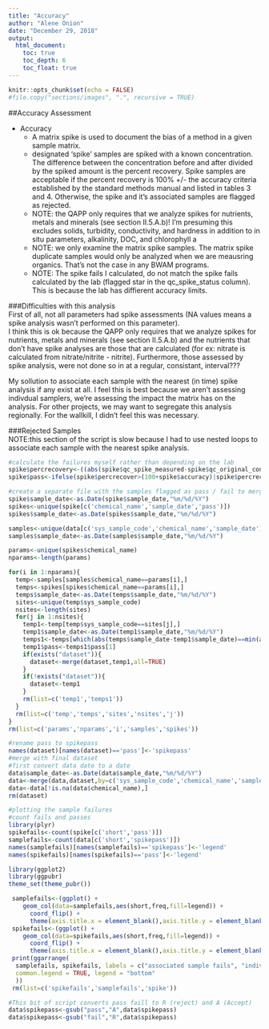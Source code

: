 ```yaml
---
title: "Accuracy"
author: "Alene Onion"
date: "December 29, 2018"
output:
  html_document:
    toc: true
    toc_depth: 6
    toc_float: true
---
```


```r
knitr::opts_chunk$set(echo = FALSE)
#file.copy("sections/images", ".", recursive = TRUE)
```

##Accuracy Assessment

* Accuracy
    + A matrix spike is used to document the bias of a method in a given sample matrix.   
    + designated 'spike' samples are spiked with a known concentration. The difference between the concentration before and after divided by the spiked amount is the percent recovery. Spike samples are acceptable if the percent recovery is 100% +/- the accuracy criteria established by the standard methods manual and listed in tables 3 and 4.  Otherwise, the spike and it's associated samples are flagged as rejected.
    + NOTE: the QAPP only requires that we analyze spikes for nutrients, metals and minerals (see section II.5.A.b)! I’m presuming this excludes solids, turbidity, conductivity, and hardness in addition to in situ parameters, alkalinity, DOC, and chlorophyll a  
    + NOTE: we only examine the matrix spike samples. The matrix spike duplicate samples would only be analyzed when we are meausring organics. That's not the case in any BWAM programs.   
    + NOTE: The spike fails I calculated, do not match the spike fails calculated by the lab (flagged star in the qc_spike_status column). This is because the lab has diffierent accuracy limits.

    
###Difficulties with this analysis  
First of all, not all parameters had spike assessments (NA values means a spike analysis wasn't performed on this parameter).  
I think this is ok because the QAPP only requires that we analyze spikes for nutrients, metals and minerals (see section II.5.A.b) and the nutrients that don't have spike analyses are those that are calculated (for ex: nitrate is calculated from nitrate/nitrite - nitrite). Furthermore, those assessed by spike analysis, were not done so in at a regular, consistant, interval???  

My sollution to associate each sample with the nearest (in time) spike analysis if any exist at all. I feel this is best because we aren't assessing indivdual samplers, we're assessing the impact the matrix has on the analysis. For other projects, we may want to segregate this analysis regionally. For the wallkill, I didn't feel this was necessary.   

###Rejected Samples  
NOTE:this section of the script is slow because I had to use nested loops to associate each sample with the nearest spike analysis.

```r
#calculate the failures myself rather than depending on the lab
spike$percrecovery<-((abs(spike$qc_spike_measured-spike$qc_original_conc))/spike$qc_spike_added)*100
spike$pass<-ifelse(spike$percrecover>(100+spike$accuracy)|spike$percrecovery<(100-spike$accuracy),"fail","pass")

#create a separate file with the samples flagged as pass / fail to merge with parent file later (safety precaution)
spike$sample_date<-as.Date(spike$sample_date,"%m/%d/%Y")
spikes<-unique(spike[c('chemical_name','sample_date','pass')])
spikes$sample_date<-as.Date(spikes$sample_date,"%m/%d/%Y")

samples<-unique(data[c('sys_sample_code','chemical_name','sample_date')])
samples$sample_date<-as.Date(samples$sample_date,"%m/%d/%Y")

params<-unique(spikes$chemical_name)
nparams<-length(params)

for(i in 1:nparams){
  temp<-samples[samples$chemical_name==params[i],]
  temps<-spikes[spikes$chemical_name==params[i],]
  temps$sample_date<-as.Date(temps$sample_date,"%m/%d/%Y")
  sites<-unique(temp$sys_sample_code)
  nsites<-length(sites)
  for(j in 1:nsites){
    temp1<-temp[temp$sys_sample_code==sites[j],]
    temp1$sample_date<-as.Date(temp1$sample_date,"%m/%d/%Y")
    temps1<-temps[which(abs(temps$sample_date-temp1$sample_date)==min(abs(temps$sample_date-temp1$sample_date))),]
    temp1$pass<-temps1$pass[1]
    if(exists("dataset")){
      dataset<-merge(dataset,temp1,all=TRUE)
    }
    if(!exists("dataset")){
      dataset<-temp1
    }
    rm(list=c('temp1','temps1'))
  }
  rm(list=c('temp','temps','sites','nsites','j'))
}
rm(list=c('params','nparams','i','samples','spikes'))

#rename pass to spikepass
names(dataset)[names(dataset)=='pass']<-'spikepass'
#merge with final dataset
#first convert data date to a date
data$sample_date<-as.Date(data$sample_date,"%m/%d/%Y")
data<-merge(data,dataset,by=c('sys_sample_code','chemical_name','sample_date'),all=TRUE)
data<-data[!is.na(data$chemical_name),]
rm(dataset)
```

```r
#plotting the sample failures
#count fails and passes
library(plyr)
spikefails<-count(spike[c('short','pass')])
samplefails<-count(data[c('short','spikepass')])
names(samplefails)[names(samplefails)=='spikepass']<-'legend'
names(spikefails)[names(spikefails)=='pass']<-'legend'

library(ggplot2)
library(ggpubr)
theme_set(theme_pubr())

 samplefails<-(ggplot() +
    geom_col(data=samplefails,aes(short,freq,fill=legend)) +
      coord_flip() +
      theme(axis.title.x = element_blank(),axis.title.y = element_blank()))
 spikefails<-(ggplot() +
    geom_col(data=spikefails,aes(short,freq,fill=legend)) +
      coord_flip() +
      theme(axis.title.x = element_blank(),axis.title.y = element_blank()))
 print(ggarrange(
  samplefails, spikefails, labels = c("associated sample fails", "individual spike fails"),
  common.legend = TRUE, legend = "bottom"
  ))
 rm(list=c('spikefails','samplefails','spike'))
```

```r
#This bit of script converts pass faill to R (reject) and A (Accept)
data$spikepass<-gsub("pass","A",data$spikepass)
data$spikepass<-gsub("fail","R",data$spikepass)

```
